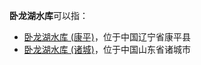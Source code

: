 '''卧龙湖水库'''可以指：
* [[卧龙湖水库_(康平)|卧龙湖水库 (康平)]]，位于中国辽宁省康平县
* [[卧龙湖水库_(诸城)|卧龙湖水库 (诸城)]]，位于中国山东省诸城市

{{disambig|五|cat=五字水库消歧义}}